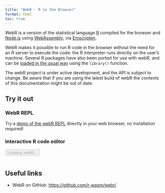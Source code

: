 ```yaml
---
title: "WebR - R in the Browser"
format: html
toc: true
---
```


WebR is a version of the statistical language [R](https://www.r-project.org/) compiled for the browser and [Node.js](https://nodejs.org/en/) using [WebAssembly](https://webassembly.org), via [Emscripten](https://emscripten.org/).

WebR makes it possible to run R code in the browser without the need for an R server to execute the code: the R interpreter runs directly on the user's machine. Several R packages have also been ported for use with webR, and can be [loaded in the usual way](packages.qmd) using the `library()` function.

::: callout-warning
The webR project is under active development, and the API is subject to change. Be aware that if you are using the latest build of webR the contents of this documentation might be out of date.
:::

## Try it out

### WebR REPL

Try a [demo of the webR REPL](https://webr.r-wasm.org/latest/) directly in your web browser, no installation required!

### Interactive R code editor

```{=html}
<button class="btn btn-success btn-sm" disabled type="button" id="runButton">Loading webR...</button>
<div id="editor"></div>
<pre><code id="out"></code></pre>
<link rel="stylesheet" href="https://cdnjs.cloudflare.com/ajax/libs/codemirror/6.65.7/codemirror.min.css">
<script src="https://cdnjs.cloudflare.com/ajax/libs/codemirror/6.65.7/codemirror.min.js"></script>
<script src="https://cdnjs.cloudflare.com/ajax/libs/codemirror/6.65.7/mode/r/r.js"></script>
<script type="module">
  const editor = CodeMirror((elt) => {
    elt.style.border = '1px solid #eee';
    elt.style.height = 'auto';
    document.getElementById('editor').append(elt);
  },{
    value: 'fit <- lm(mpg ~ am, data=mtcars)\nsummary(fit)',
    lineNumbers: true,
    mode: 'r',
    theme: 'light default',
    viewportMargin: Infinity,
  });
  import { WebR } from 'https://webr.r-wasm.org/v0.1.1/webr.mjs';
  const webR = new WebR();
  await webR.init();
  const shelter = await new webR.Shelter();

  async function runR() {
    let code = editor.getValue();
    const result = await shelter.captureR(code, {
      withAutoprint: true,
      captureStreams: true,
      captureConditions: false
    });
    try {
      const out = result.output.filter(
        evt => evt.type == 'stdout' || evt.type == 'stderr'
      ).map((evt) => evt.data);
      document.getElementById('out').innerText = out.join('\n');
    } finally {
      shelter.purge();
    }
  }
  document.getElementById('runButton').onclick = runR;
  document.getElementById('runButton').innerText = 'Run code';
  document.getElementById('runButton').disabled = false;

</script>
```
## Useful links

-   WebR on GitHub: <https://github.com/r-wasm/webr/>
